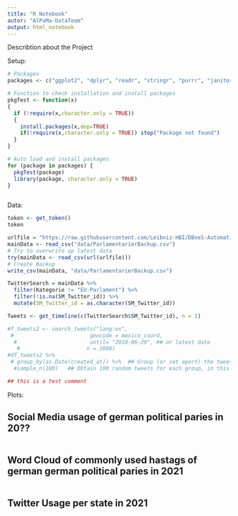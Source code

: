 ---
title: "R Notebook"
autor: "AlPaMa-DataTeam"
output: html_notebook
---

Describtion about the Project

Setup:

```{r}
# Packages
packages <- c("ggplot2", "dplyr", "readr", "stringr", "purrr", "janitor", "ggrepel", "rtweet")

# Function to check installation and install packages
pkgTest <- function(x)
{
  if (!require(x,character.only = TRUE))
  {
    install.packages(x,dep=TRUE)
    if(!require(x,character.only = TRUE)) stop("Package not found")
  }
}

# Auto load and install packages
for (package in packages) {
  pkgTest(package)
  library(package, character.only = TRUE)
}



```

Data:
```{r}
token <- get_token()
token

urlfile = "https://raw.githubusercontent.com/Leibniz-HBI/DBoeS-Automatization/master/db/reviewed/Parlamentarier.csv"
mainData <- read_csv("data/ParlamentarierBackup.csv")
# Try to overwrite up latest data
try(mainData <- read_csv(url(urlfile)))
# Create Backup
write_csv(mainData, "data/ParlamentarierBackup.csv")

TwitterSearch = mainData %>% 
  filter(Kategorie != "EU-Parlament") %>% 
  filter(!is.na(SM_Twitter_id)) %>% 
  mutate(SM_Twitter_id = as.character(SM_Twitter_id))

Tweets <- get_timeline(c(TwitterSearch$SM_Twitter_id), n = 1)

#f_tweets2 <- search_tweets("lang:es",
 #                        geocode = mexico_coord,
  #                       until= "2018-06-29", ## or latest date                            
   #                     n = 1000)
#df_tweets2 %>% 
 # group_by(as.Date(created_at)) %>%  ## Group (or set apart) the tweets by date of creation
  #sample_n(100)   ## Obtain 100 random tweets for each group, in this case, for each date.

## this is a test comment
```

Plots:

## Social Media usage of german political paries in 20??
```{r}

```


## Word Cloud of commonly used hastags of german german political paries in 2021
```{r}

```



## Twitter Usage per state in 2021
```{r}

```